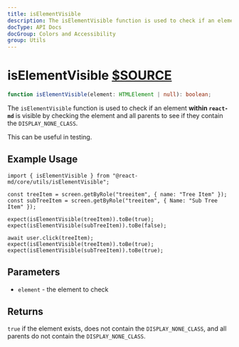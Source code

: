 ```yaml
---
title: isElementVisible
description: The isElementVisible function is used to check if an element within react-md is visible by checking the element and all parents to see if they contain the DISPLAY_NONE_CLASS. This can be useful in testing.
docType: API Docs
docGroup: Colors and Accessibility
group: Utils
---
```


# isElementVisible [$SOURCE](packages/core/src/utils/isElementVisible.ts)

```ts disableTransform
function isElementVisible(element: HTMLElement | null): boolean;
```

The `isElementVisible` function is used to check if an element
**within `react-md`** is visible by checking the element and all parents to see
if they contain the `DISPLAY_NONE_CLASS`.

This can be useful in testing.

## Example Usage

```tsx disableTransform
import { isElementVisible } from "@react-md/core/utils/isElementVisible";

const treeItem = screen.getByRole("treeitem", { name: "Tree Item" });
const subTreeItem = screen.getByRole("treeitem", { Name: "Sub Tree Item" });

expect(isElementVisible(treeItem)).toBe(true);
expect(isElementVisible(subTreeItem)).toBe(false);

await user.click(treeItem);
expect(isElementVisible(treeItem)).toBe(true);
expect(isElementVisible(subTreeItem)).toBe(true);
```

## Parameters

- `element` - the element to check

## Returns

`true` if the element exists, does not contain the `DISPLAY_NONE_CLASS`, and
all parents do not contain the `DISPLAY_NONE_CLASS`.
